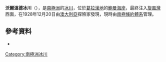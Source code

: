 {{coord|67|24|S|65|32|W|display=title}}

'''沃爾溫德冰川'''（{{lang-en|Whirlwind Glaciers}}），是[[南極洲|南極洲]]的[[冰川|冰川]]，位於[[葛拉漢地|葛拉漢地]]的[[鮑曼海岸|鮑曼海岸]]，最終注入[[旋風灣|旋風灣]]西面，在1928年12月20日由[[澳大利亞|澳大利亞]]探險家發現，現時由[[南極條約體系|南極條約體系]]管理。

==參考資料==
*{{usgs-gazetteer}}

{{DEFAULTSORT:Whirlwind Glaciers}}
[[Category:南極洲冰川|Category:南極洲冰川]]


{{BowmanCoast-geo-stub}}